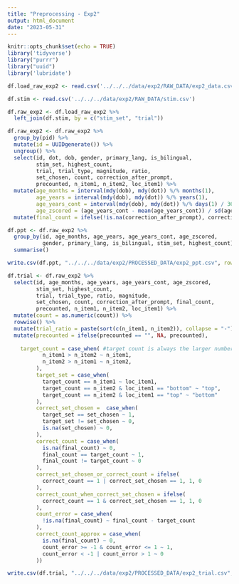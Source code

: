 ```yaml
---
title: "Preprocessing - Exp2"
output: html_document
date: "2023-05-31"
---
```


```r
knitr::opts_chunk$set(echo = TRUE)
library('tidyverse')
library("purrr")
library("uuid")
library('lubridate')
```

```r
df.load_raw_exp2 <- read.csv('../../../data/exp2/RAW_DATA/exp2_data.csv')

df.stim <- read.csv('../../../data/exp2/RAW_DATA/stim.csv')
```

```r
df.raw_exp2 <- df.load_raw_exp2 %>% 
  left_join(df.stim, by = c("stim_set", "trial")) 
```


```r
df.raw_exp2 <- df.raw_exp2 %>%
  group_by(pid) %>%
  mutate(id = UUIDgenerate()) %>%
  ungroup() %>%
  select(id, dot, dob, gender, primary_lang, is_bilingual,
         stim_set, highest_count,
         trial, trial_type, magnitude, ratio, 
         set_chosen, count, correction_after_prompt,
         precounted, n_item1, n_item2, loc_item1) %>%
  mutate(age_months = interval(mdy(dob), mdy(dot)) %/% months(1), 
         age_years = interval(mdy(dob), mdy(dot)) %/% years(1),
         age_years_cont = interval(mdy(dob), mdy(dot)) %/% days(1) / 365, 
         age_zscored = (age_years_cont - mean(age_years_cont)) / sd(age_years_cont)) %>%
  mutate(final_count = ifelse(!is.na(correction_after_prompt), correction_after_prompt, count))

df.ppt <- df.raw_exp2 %>% 
  group_by(id, age_months, age_years, age_years_cont, age_zscored, 
           gender, primary_lang, is_bilingual, stim_set, highest_count) %>%
  summarise()

write.csv(df.ppt, "../../../data/exp2/PROCESSED_DATA/exp2_ppt.csv", row.names = FALSE)
```

```r
df.trial <- df.raw_exp2 %>% 
  select(id, age_months, age_years, age_years_cont, age_zscored,
         stim_set, highest_count,
         trial, trial_type, ratio, magnitude, 
         set_chosen, count, correction_after_prompt, final_count,
         precounted, n_item1, n_item2, loc_item1) %>%
  mutate(count = as.numeric(count)) %>%
  rowwise() %>%
  mutate(trial_ratio = paste(sort(c(n_item1, n_item2)), collapse = "-")) %>%
  mutate(precounted = ifelse(precounted == "", NA, precounted), 
         
    target_count = case_when( #target count is always the larger number
           n_item1 > n_item2 ~ n_item1, 
           n_item2 > n_item1 ~ n_item2, 
         ), 
         target_set = case_when(
           target_count == n_item1 ~ loc_item1, 
           target_count == n_item2 & loc_item1 == "bottom" ~ "top", 
           target_count == n_item2 & loc_item1 == "top" ~ "bottom"
         ),
         correct_set_chosen =  case_when(
           target_set == set_chosen ~ 1,
           target_set != set_chosen ~ 0, 
           is.na(set_chosen) ~ 0,
         ),
         correct_count = case_when(
           is.na(final_count) ~ 0,
           final_count == target_count ~ 1, 
           final_count != target_count ~ 0
         ), 
         correct_set_chosen_or_correct_count = ifelse(
           correct_count == 1 | correct_set_chosen == 1, 1, 0
         ),
         correct_count_when_correct_set_chosen = ifelse(
           correct_count == 1 & correct_set_chosen == 1, 1, 0
         ),
         count_error = case_when(
           !is.na(final_count) ~ final_count - target_count
         ), 
         correct_count_approx = case_when(
           is.na(final_count) ~ 0, 
           count_error >= -1 & count_error <= 1 ~ 1, 
           count_error < -1 | count_error > 1 ~ 0
         )) 

write.csv(df.trial, "../../../data/exp2/PROCESSED_DATA/exp2_trial.csv", row.names = FALSE)
```



